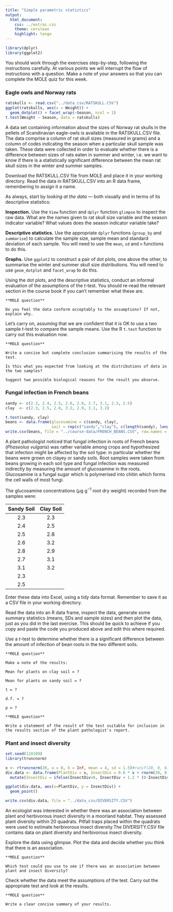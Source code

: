 ```yaml
---
title: "Simple parametric statistics"
output:
  html_document:
    css: ../extras.css
    theme: cerulean
    highlight: tango
---
```


```r
library(dplyr)
library(ggplot2)
```

You should work through the exercises step-by-step, following the instructions carefully. At various points we will interrupt the flow of instructions with a question. Make a note of your answers so that you can complete the MOLE quiz for this week.

### Eagle owls and Norway rats

```r
ratskulls <- read.csv("../data_csv/RATSKULL.CSV")
ggplot(ratskulls, aes(x = Weight)) + 
  geom_dotplot() + facet_wrap(~Season, ncol = 1)
t.test(Weight ~ Season, data = ratskulls)
```

A data set containing information about the sizes of Norway rat skulls in the pellets of Scandinavian eagle-owls is available in the RATSKULL.CSV file. The data comprise a column of rat skull sizes (measured in grams) and a column of codes indicating the season when a particular skull sample was taken. These data were collected in order to evaluate whether there is a difference between sizes of rats eaten in summer and winter, i.e. we want to know if there is a statistically significant difference between the mean rat skull sizes in the winter and summer samples.

Download the RATSKULL.CSV file from MOLE and place it in your working directory. Read the data in RATSKULL.CSV into an R data frame, remembering to assign it a name.

As always, start by *looking at the data* — both visually and in terms of its descriptive statistics:

**Inspection.** Use the `View` function and `dplyr` function `glimpse` to inspect the raw data. What are the names given to rat skull size variable and the season indicator variable? What values does the season indicator variable take?

**Descriptive statistics.** Use the appropriate `dplyr` functions (`group_by` and `summarise`) to calculate the sample size, sample mean and standard deviation of each sample. You will need to use the `mean`, `sd` and `n` functions to do this.

**Graphs.** Use `ggplot2` to construct a pair of dot plots, one above the other, to summarise the winter and summer skull size distributions. You will need to use `geom_dotplot` and `facet_wrap` to do this.

Using the dot plots, and the descriptive statistics, conduct an informal evaluation of the assumptions of the *t*-test. You should re-read the relevant section in the course book if you can't remember what these are.

```block
**MOLE question**

Do you feel the data conform acceptably to the assumptions? If not, explain why.
```

Let's carry on, assuming that we are confident that it is OK to use a two sample *t*-test to compare the sample means. Use the R `t.test` function to carry out this evaluation now.

```block
**MOLE question**

Write a concise but complete conclusion summarising the results of the test.

Is this what you expected from looking at the distributions of data in the two samples?

Suggest two possible biological reasons for the result you observe.
```


### Fungal infection in French beans

```r
sandy <- c(2.3, 2.4, 2.5, 2.6, 2.8, 2.7, 3.1, 2.3, 2.5)
clay  <- c(2.3, 2.5, 2.8, 3.2, 2.9, 3.1, 3.2)
```

```r
t.test(sandy, clay)
beans <- data.frame(glucosamine = c(sandy, clay),
                    soil = rep(c("sandy","clay"), c(length(sandy), length(clay))))
write.csv(beans, file = "../course-data/FRENCH_BEANS.CSV", row.names = FALSE)
```

A plant pathologist noticed that fungal infection in roots of French beans (*Phaseolus vulgaris*) was rather variable among crops and hypothesized that infection might be affected by the soil type: in particular whether the beans were grown on clayey or sandy soils. Root samples were taken from beans growing in each soil type and fungal infection was measured indirectly by measuring the amount of glucosamine in the roots. Glucosamine is a fungal sugar which is polymerised into chitin which forms the cell walls of most fungi.

The glucosamine concentrations ($\mu$g g$^{-1}$ root dry weight) recorded from the samples were:

| Sandy Soil | Clay Soil |
|:----------:|:---------:|
| 2.3 | 2.3 |
| 2.4 | 2.5 |
| 2.5 | 2.8 |
| 2.6 | 3.2 |
| 2.8 | 2.9 |
| 2.7 | 3.1 |
| 3.1 | 3.2 |
| 2.3 |     |
| 2.5 |     |

Enter these data into Excel, using a tidy data format. Remember to save it as a CSV file in your working directory. 

Read the data into an R data frame, inspect the data, generate some summary statistics (means, SDs and sample sizes) and then plot the data, just as you did in the last exercise. This should be quick to achieve if you copy and paste the code you produced above and edit this where required.

Use a *t*-test to determine whether there is a significant difference between the amount of infection of bean roots in the two different soils.

```block
**MOLE question**

Make a note of the results:

Mean for plants on clay soil = ?

Mean for plants on sandy soil = ?

t = ?

d.f. = ? 

p = ? 
```

```block
**MOLE question**

Write a statement of the result of the test suitable for inclusion in the results section of the plant pathologist's report.
```


### Plant and insect diversity

```r

set.seed(110189)
library(truncnorm)

x <- rtruncnorm(20, a = 0, b = Inf, mean = 4, sd = 1.5)#runif(20, 0, 6)
div.data <- data.frame(PlantDiv = x, InsectDiv = 0.6 * x + rnorm(20, 0, 1)) %>% 
  mutate(InsectDiv = ifelse(InsectDiv<0, InsectDiv + 1.2 * (0-InsectDiv),InsectDiv))

ggplot(div.data, aes(x=PlantDiv, y = InsectDiv)) + 
  geom_point()

write.csv(div.data, file = "../data_csv/DIVERSITY.CSV")

```

An ecologist was interested in whether there was an association between plant and herbivorous insect diversity in a moorland habitat. They assessed plant diversity within 20 quadrats. Pitfall traps placed within the quadrats were used to estimate herbivorous insect diversity.The DIVERSITY.CSV file contains data on plant diversity and herbivorous insect diversity. 

Explore the data using glimpse. Plot the data and decide whether you think that there is an association. 

```block
**MOLE question**

Which test could you use to see if there was an association between plant and insect diversity?
```

Check whether the data meet the assumptions of the test. Carry out the appropriate test and look at the results.

```block
**MOLE question**

Write a clear concise summary of your results.
```
